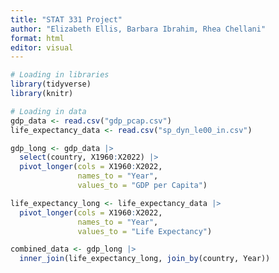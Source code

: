```yaml
---
title: "STAT 331 Project"
author: "Elizabeth Ellis, Barbara Ibrahim, Rhea Chellani"
format: html
editor: visual
---
```


```r
# Loading in libraries
library(tidyverse)
library(knitr)
```

```r
# Loading in data
gdp_data <- read.csv("gdp_pcap.csv")
life_expectancy_data <- read.csv("sp_dyn_le00_in.csv")
```

```r
gdp_long <- gdp_data |>
  select(country, X1960:X2022) |> 
  pivot_longer(cols = X1960:X2022,
               names_to = "Year",
               values_to = "GDP per Capita")
```

```r
life_expectancy_long <- life_expectancy_data |>
  pivot_longer(cols = X1960:X2022, 
               names_to = "Year",
               values_to = "Life Expectancy")
```

```r
combined_data <- gdp_long |>
  inner_join(life_expectancy_long, join_by(country, Year))
```

